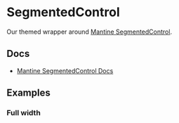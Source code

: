 
<Meta of={SegmentedControlStories} />

# SegmentedControl

Our themed wrapper around [Mantine SegmentedControl](https://mantine.dev/core/segmented-control/).

## Docs

- [Mantine SegmentedControl Docs](https://mantine.dev/core/segmented-control/)

## Examples

<Canvas>
  <Story of={SegmentedControlStories.Default} />
</Canvas>

### Full width

<Canvas>
  <Story of={SegmentedControlStories.FullWidth} />
</Canvas>
